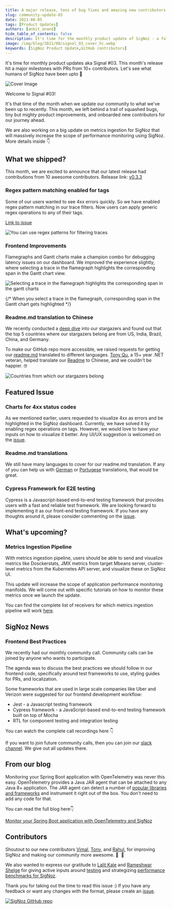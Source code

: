 ```yaml
---
title: A major release, tons of bug fixes and amazing new contributors - Signal 03
slug: community-update-03
date: 2021-08-05
tags: [Product Updates]
authors: [ankit_anand]
hide_table_of_contents: false
description: It's time for the monthly product update of SigNoz - a full-stack open-source and observability tool. Find out what we've been upto at SigNoz during July, 2021.
image: /img/blog/2021/08/signal_03_cover_hc.webp
keywords: [SigNoz Product Update,GitHub contributors]
---
```

It's time for monthly product updates aka Signal #03. This month's release hit a major milestones with PRs from 10+ contributors. Let's see what humans of SigNoz have been upto 🙌



![Cover Image](/img/blog/2021/08/signal_03_cover_hc.webp)

Welcome to Signal #03!

It's that time of the month when we update our community to what we've been up to recently. This month, we left behind a trail of squashed bugs, tiny but mighty product improvements, and onboarded new contributors for our journey ahead.

We are also working on a big update on metrics ingestion for SigNoz that will massively increase the scope of performance monitoring using SigNoz. More details inside 👇

## What we shipped?

This month, we are excited to announce that our latest release had contributions from 10 awesome contributors. Release link: [v0.3.3](https://github.com/SigNoz/signoz/releases/tag/v0.3.3)

### Regex pattern matching enabled for tags

Some of our users wanted to see 4xx errors quickly. So we have enabled regex pattern matching in our trace filters. Now users can apply generic regex operations to any of their tags.

[Link to issue](https://github.com/SigNoz/signoz/pull/249)

![You can use regex patterns for filtering traces](/img/blog/2021/08/regex_pattern_hc.webp)


### Frontend Improvements

Flamegraphs and Gantt charts make a champion combo for debugging latency issues on our dashboard. We improved the experience slightly, where selecting a trace in the flamegraph highlights the corresponding span in the Gantt chart view.

![Selecting a trace in the flamegraph highlights the corresponding span in the gantt charts](/img/blog/2021/08/gantt_charts_hc.webp)

{/* When you select a trace in the flamegraph, corresponding span in the Gantt chart gets highlighted */}

### Readme.md translation to Chinese

We recently conducted a [deep dive](/blog/getting-to-know-our-4000-plus-stargazers-on-github/) into our stargazers and found out that the top 5 countries where our stargazers belong are from US, India, Brazil, China, and Germany.

To make our GitHub repo more accessible, we raised requests for getting our [readme.md](https://github.com/SigNoz/signoz/blob/main/README.md) translated to different languages. [Tony Qu](https://github.com/tonyqus), a 15+ year .NET veteran, helped translate our [Readme](https://github.com/SigNoz/signoz/blob/main/README.zh-cn.md) to Chinese, and we couldn't be happier. 🤓

![Countries from which our stargazers belong](/img/blog/2021/08/stargazers_countries_hc.webp)



## Featured Issue

### Charts for 4xx status codes

As we mentioned earlier, users requested to visualize 4xx as errors and be highlighted in the SigNoz dashboard. Currently, we have solved it by enabling regex operations on tags. However, we would love to have your inputs on how to visualize it better. Any UI/UX suggestion is welcomed on the [issue](https://github.com/SigNoz/signoz/issues/222).

### Readme.md translations

We still have many languages to cover for our readme.md translation. If any of you can help us with [German](https://github.com/SigNoz/signoz/issues/240) or [Portugese](https://github.com/SigNoz/signoz/issues/238) translations, that would be great.

### Cypress Framework for E2E testing

Cypress is a Javascript-based end-to-end testing framework that provides users with a fast and reliable test framework. We are looking forward to implementing it as our front-end testing framework. If you have any thoughts around it, please consider commenting on the [issue](https://github.com/SigNoz/signoz/issues/226).

## What's upcoming?

### Metrics Ingestion Pipeline

With metrics ingestion pipeline, users should be able to send and visualize metrics like Dosckerstats, JMX metrics from target Mbeans server, cluster-level metrics from the Kubernetes API server, and visualize these on SigNoz UI.

This update will increase the scope of application performance monitoring manifolds. We will come out with specific tutorials on how to monitor these metrics once we launch the update.

You can find the complete list of receivers for which metrics ingestion pipeline will work [here](https://github.com/open-telemetry/opentelemetry-collector-contrib/tree/main/receiver).

## SigNoz News

### Frontend Best Practices

We recently had our monthly community call. Community calls can be joined by anyone who wants to participate.

The agenda was to discuss the best practices we should follow in our frontend code, specifically around test frameworks to use, styling guides for PRs, and localization.

Some frameworks that are used in large scale companies like Uber and Verizon were suggested for our frontend development workflow:

- Jest - a Javascript testing framework
- Cypress framework - a JavaScript-based end-to-end testing framework built on top of Mocha
- RTL for component testing and integration testing

You can watch the complete call recordings here 👇

If you want to join future community calls, then you can join our [slack channel](https://signoz.io/slack). We give out all updates there.

## From our blog

Monitoring your Spring Boot application with OpenTelemetry was never this easy. OpenTelemetry provides a Java JAR agent that can be attached to any Java 8+ application. The JAR agent can detect a number of [popular libraries and frameworks](https://github.com/open-telemetry/opentelemetry-java-instrumentation/blob/main/docs/supported-libraries.md) and instrument it right out of the box. You don't need to add any code for that.

You can read the full blog here👇

[Monitor your Spring Boot application with OpenTelemetry and SigNoz](/blog/opentelemetry-spring-boot/)

## Contributors

Shoutout to our new contributors [Vimal](https://github.com/Vimalraj571), [Tony](https://github.com/tonyqus), and [Rahul](https://github.com/rahulrana95), for improving SigNoz and making our community more awesome. 🥳  🎉

We also wanted to express our gratitude to [Lalit Kale](https://www.linkedin.com/in/lalitkale/) and [Rameshwar Shelge](https://www.linkedin.com/in/rameshwarshelge/) for giving active inputs around [testing](https://github.com/SigNoz/signoz/discussions/208) and strategizing [performance benchmarks for SigNoz](https://github.com/SigNoz/signoz/discussions/218).

Thank you for taking out the time to read this issue :) If you have any feedback or want any changes with the format, please create an [issue](https://github.com/SigNoz/signoz/issues).

[![SigNoz GitHub repo](/img/blog/common/signoz_github.webp)](https://github.com/SigNoz/signoz)
